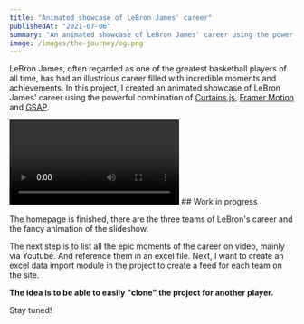 ```yaml
---
title: "Animated showcase of LeBron James' career"
publishedAt: "2021-07-06"
summary: "An animated showcase of LeBron James' career using the powerful combination of Curtains.js, Framer Motion and GSAP."
image: /images/the-journey/og.png
---
```


<Inner>

<MainLink href="https://thejourney-com.vercel.app/" label="thejourney.com" />

LeBron James, often regarded as one of the greatest basketball players of all time, has had an illustrious career filled with incredible moments and achievements. In this project, I created an animated showcase of LeBron James' career using the powerful combination of [Curtains.js](https://github.com/martinlaxenaire/react-curtains), [Framer Motion](https://www.framer.com/motion/?utm_source=google&utm_medium=adwords&utm_campaign=TW-WW-All-GS-UA-Traffic-20190326-Brand.Bmm_&gad=1&gclid=Cj0KCQjwz8emBhDrARIsANNJjS4B9Tavwk2at2Ul3zk-c4OhJ_tKuRh82AlNQpieMYlRfcm5SlcsQikaArchEALw_wcB) and [GSAP](https://greensock.com/gsap/).

</Inner>

<LargeInner>
  <Video
    mp4Src="https://annl25wby5ov7nyc.public.blob.vercel-storage.com/journey-demo.mp4"
    width={968}
    height={544}
  />
</LargeInner>

<Inner>
  ## Work in progress
  <Info label="I don't know when I will be able to finish this side project. But here is the roadmap if I find the time to finish it." />

The homepage is finished, there are the three teams of LeBron's career and the fancy animation of the slideshow.

The next step is to list all the epic moments of the career on video, mainly via Youtube. And reference them in an excel file. Next, I want to create an excel data import module in the project to create a feed for each team on the site.

**The idea is to be able to easily "clone" the project for another player.**

Stay tuned!

</Inner>
